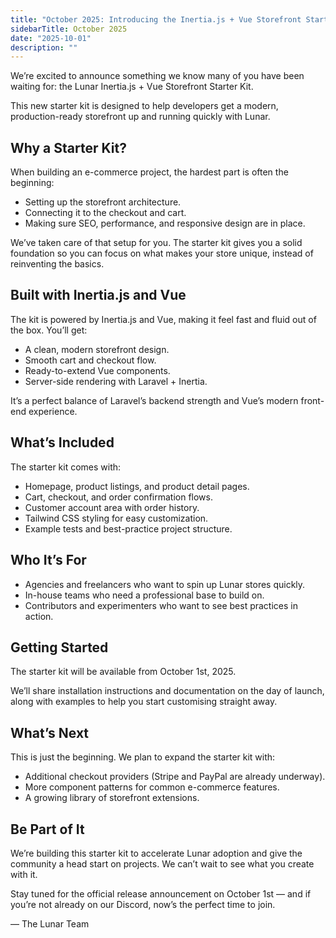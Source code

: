 ```yaml
---
title: "October 2025: Introducing the Inertia.js + Vue Storefront Starter Kit"
sidebarTitle: October 2025
date: "2025-10-01"
description: ""
---
```


We’re excited to announce something we know many of you have been waiting for: the Lunar Inertia.js + Vue Storefront Starter Kit.

This new starter kit is designed to help developers get a modern, production-ready storefront up and running quickly with Lunar.

## Why a Starter Kit?

When building an e-commerce project, the hardest part is often the beginning:
- Setting up the storefront architecture.
- Connecting it to the checkout and cart.
- Making sure SEO, performance, and responsive design are in place.

We’ve taken care of that setup for you. The starter kit gives you a solid foundation so you can focus on what makes your store unique, instead of reinventing the basics.

## Built with Inertia.js and Vue

The kit is powered by Inertia.js and Vue, making it feel fast and fluid out of the box. You’ll get:
- A clean, modern storefront design.
- Smooth cart and checkout flow.
- Ready-to-extend Vue components.
- Server-side rendering with Laravel + Inertia.

It’s a perfect balance of Laravel’s backend strength and Vue’s modern front-end experience.

## What’s Included

The starter kit comes with:
- Homepage, product listings, and product detail pages.
- Cart, checkout, and order confirmation flows.
- Customer account area with order history.
- Tailwind CSS styling for easy customization.
- Example tests and best-practice project structure.

## Who It’s For
- Agencies and freelancers who want to spin up Lunar stores quickly.
- In-house teams who need a professional base to build on.
- Contributors and experimenters who want to see best practices in action.

## Getting Started

The starter kit will be available from October 1st, 2025.

We’ll share installation instructions and documentation on the day of launch, along with examples to help you start customising straight away.

## What’s Next

This is just the beginning. We plan to expand the starter kit with:
- Additional checkout providers (Stripe and PayPal are already underway).
- More component patterns for common e-commerce features.
- A growing library of storefront extensions.

## Be Part of It

We’re building this starter kit to accelerate Lunar adoption and give the community a head start on projects. We can’t wait to see what you create with it.

Stay tuned for the official release announcement on October 1st — and if you’re not already on our Discord, now’s the perfect time to join.

— The Lunar Team
